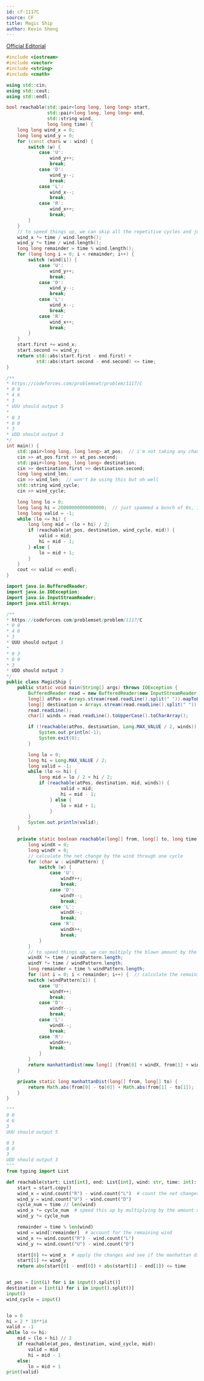 ---
id: cf-1117C
source: CF
title: Magic Ship
author: Kevin Sheng
---

[Official Editorial](https://codeforces.com/blog/entry/65365)

<LanguageSection>

<CPPSection>

```cpp
#include <iostream>
#include <vector>
#include <string>
#include <cmath>

using std::cin;
using std::cout;
using std::endl;

bool reachable(std::pair<long long, long long> start,
			   std::pair<long long, long long> end,
			   std::string wind,
			   long long time) {
	long long wind_x = 0;
	long long wind_y = 0;
	for (const char& w : wind) {
		switch (w) {
			case 'U':
				wind_y++;
				break;
			case 'D':
				wind_y--;
				break;
			case 'L':
				wind_x--;
				break;
			case 'R':
				wind_x++;
				break;
		}
	}
	// to speed things up, we can skip all the repetitive cycles and just multiply by the total complete amount of cycles
	wind_x *= time / wind.length();
	wind_y *= time / wind.length();
	long long remainder = time % wind.length();
	for (long long i = 0; i < remainder; i++) {
		switch (wind[i]) {
			case 'U':
				wind_y++;
				break;
			case 'D':
				wind_y--;
				break;
			case 'L':
				wind_x--;
				break;
			case 'R':
				wind_x++;
				break;
		}
	}
	start.first += wind_x;
	start.second += wind_y;
	return std::abs(start.first - end.first) +
		   std::abs(start.second - end.second) <= time;
}

/**
* https://codeforces.com/problemset/problem/1117/C
* 0 0
* 4 6
* 3
* UUU should output 5
*
* 0 3
* 0 0
* 3
* UDD should output 3
*/
int main() {
	std::pair<long long, long long> at_pos;  // i'm not taking any chances with integer overflow
	cin >> at_pos.first >> at_pos.second;
	std::pair<long long, long long> destination;
	cin >> destination.first >> destination.second;
	long long wind_len;
	cin >> wind_len;  // won't be using this but oh well
	std::string wind_cycle;
	cin >> wind_cycle;

	long long lo = 0;
	long long hi = 20000000000000000;  // just spammed a bunch of 0s, it should be long enough
	long long valid = -1;
	while (lo <= hi) {
		long long mid = (lo + hi) / 2;
		if (reachable(at_pos, destination, wind_cycle, mid)) {
			valid = mid;
			hi = mid - 1;
		} else {
			lo = mid + 1;
		}
	}
	cout << valid << endl;
}
```

</CPPSection>

<JavaSection>

```java
import java.io.BufferedReader;
import java.io.IOException;
import java.io.InputStreamReader;
import java.util.Arrays;

/**
* https://codeforces.com/problemset/problem/1117/C
* 0 0
* 4 6
* 3
* UUU should output 5
*
* 0 3
* 0 0
* 3
* UDD should output 3
*/
public class MagicShip {
	public static void main(String[] args) throws IOException {
		BufferedReader read = new BufferedReader(new InputStreamReader(System.in));
		long[] atPos = Arrays.stream(read.readLine().split(" ")).mapToLong(Long::parseLong).toArray();
		long[] destination = Arrays.stream(read.readLine().split(" ")).mapToLong(Long::parseLong).toArray();
		read.readLine();
		char[] winds = read.readLine().toUpperCase().toCharArray();

		if (!reachable(atPos, destination, Long.MAX_VALUE / 2, winds)) {
			System.out.println(-1);
			System.exit(0);
		}

		long lo = 0;
		long hi = Long.MAX_VALUE / 2;
		long valid = -1;
		while (lo <= hi) {
			long mid = lo / 2 + hi / 2;
			if (reachable(atPos, destination, mid, winds)) {
					valid = mid;
					hi = mid - 1;
				} else {
					lo = mid + 1;
				}
		}
		System.out.println(valid);
	}

	private static boolean reachable(long[] from, long[] to, long time, char[] windPattern) {
		long windX = 0;
		long windY = 0;
		// calculate the net change by the wind through one cycle
		for (char w : windPattern) {
			switch (w) {
				case 'U':
					windY++;
					break;
				case 'D':
					windY--;
					break;
				case 'L':
					windX--;
					break;
				case 'R':
					windX++;
					break;
			}
		}
		// to speed things up, we can multiply the blown amount by the complete cycle amount
		windX *= time / windPattern.length;
		windY *= time / windPattern.length;
		long remainder = time % windPattern.length;
		for (int i = 0; i < remainder; i++) {  // calculate the remaining wind
		switch (windPattern[i]) {
			case 'U':
				windY++;
				break;
			case 'D':
				windY--;
				break;
			case 'L':
				windX--;
				break;
			case 'R':
				windX++;
				break;
			}
		}
		return manhattanDist(new long[] {from[0] + windX, from[1] + windY}, to) <= time;
	}

	private static long manhattanDist(long[] from, long[] to) {
		return Math.abs(from[0] - to[0]) + Math.abs(from[1] - to[1]);
	}
}
```

</JavaSection>

<PySection>

```py
"""
0 0
4 6
3
UUU should output 5

0 3
0 0
3
UDD should output 3
"""
from typing import List

def reachable(start: List[int], end: List[int], wind: str, time: int):
	start = start.copy()
	wind_x = wind.count("R") - wind.count("L")  # count the net changes after one wind cycle
	wind_y = wind.count("U") - wind.count("D")
	cycle_num = time // len(wind)
	wind_x *= cycle_num  # speed this up by multiplying by the amount of complete cycles in the time
	wind_y *= cycle_num

	remainder = time % len(wind)
	wind = wind[:remainder]  # account for the remaining wind
	wind_x += wind.count("R") - wind.count("L")
	wind_y += wind.count("U") - wind.count("D")

	start[0] += wind_x  # apply the changes and see if the manhattan distance is less than the time
	start[1] += wind_y
	return abs(start[0] - end[0]) + abs(start[1] - end[1]) <= time


at_pos = [int(i) for i in input().split()]
destination = [int(i) for i in input().split()]
input()
wind_cycle = input()


lo = 0
hi = 2 * 10**14
valid = -1
while lo <= hi:
	mid = (lo + hi) // 2
	if reachable(at_pos, destination, wind_cycle, mid):
		valid = mid
		hi = mid - 1
	else:
		lo = mid + 1
print(valid)
```

</PySection>

</LanguageSection>
